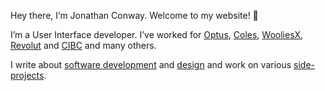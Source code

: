 Hey there, I’m Jonathan Conway. Welcome to my website! 👋

I’m a User Interface developer. I’ve worked for [Optus](/work/optus), [Coles](/work/coles), [WooliesX](/work/wooliesx), [Revolut](/work/revolut) and [CIBC](/work/cibc) and many others.

I write about [software development](/articles?tag=software-development) and [design](/articles?tag=design) and work on various [side-projects](/projects).
